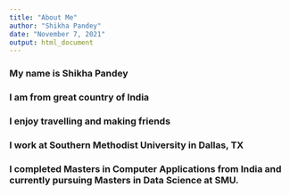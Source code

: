 ```yaml
---
title: "About Me"
author: "Shikha Pandey"
date: "November 7, 2021"
output: html_document
---
```


### My name is Shikha Pandey
### I am from great country of India
### I enjoy travelling and making friends
### I work at Southern Methodist University in Dallas, TX
### I completed Masters in Computer Applications from India and currently pursuing Masters in Data Science at SMU. 
